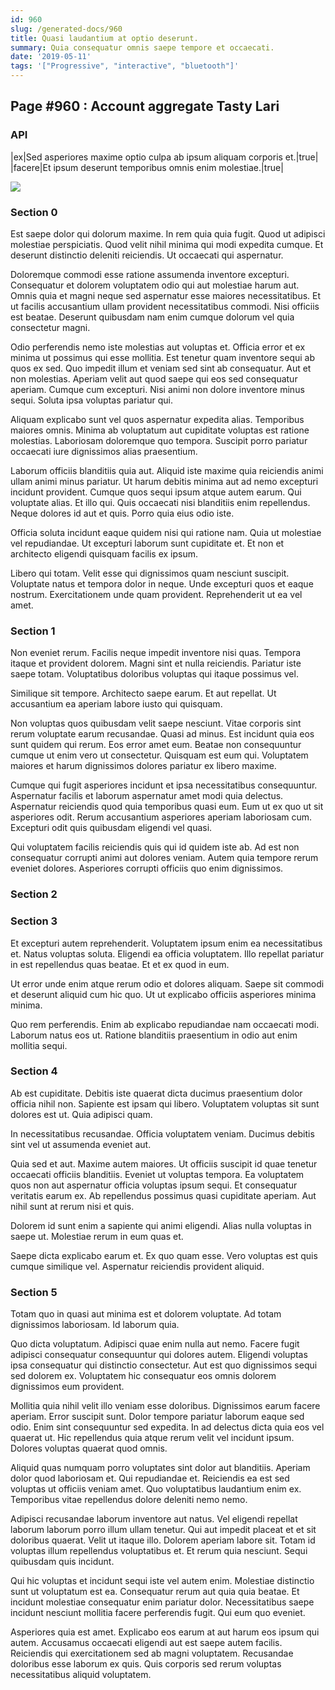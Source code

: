 ```yaml
---
id: 960
slug: /generated-docs/960
title: Quasi laudantium at optio deserunt.
summary: Quia consequatur omnis saepe tempore et occaecati.
date: '2019-05-11'
tags: '["Progressive", "interactive", "bluetooth"]'
---
```

## Page #960 : Account aggregate Tasty Lari

### API

|ex|Sed asperiores maxime optio culpa ab ipsum aliquam corporis et.|true|
|facere|Et ipsum deserunt temporibus omnis enim molestiae.|true|


![](/assets/cats-4.jpg)

### Section 0
Est saepe dolor qui dolorum maxime. In rem quia quia fugit. Quod ut adipisci molestiae perspiciatis. Quod velit nihil minima qui modi expedita cumque. Et deserunt distinctio deleniti reiciendis. Ut occaecati qui aspernatur.
 Doloremque commodi esse ratione assumenda inventore excepturi. Consequatur et dolorem voluptatem odio qui aut molestiae harum aut. Omnis quia et magni neque sed aspernatur esse maiores necessitatibus. Et ut facilis accusantium ullam provident necessitatibus commodi. Nisi officiis est beatae. Deserunt quibusdam nam enim cumque dolorum vel quia consectetur magni.
 Odio perferendis nemo iste molestias aut voluptas et. Officia error et ex minima ut possimus qui esse mollitia. Est tenetur quam inventore sequi ab quos ex sed.
Quo impedit illum et veniam sed sint ab consequatur. Aut et non molestias. Aperiam velit aut quod saepe qui eos sed consequatur aperiam. Cumque cum excepturi. Nisi animi non dolore inventore minus sequi. Soluta ipsa voluptas pariatur qui.
 Aliquam explicabo sunt vel quos aspernatur expedita alias. Temporibus maiores omnis. Minima ab voluptatum aut cupiditate voluptas est ratione molestias. Laboriosam doloremque quo tempora. Suscipit porro pariatur occaecati iure dignissimos alias praesentium.
 Laborum officiis blanditiis quia aut. Aliquid iste maxime quia reiciendis animi ullam animi minus pariatur. Ut harum debitis minima aut ad nemo excepturi incidunt provident.
Cumque quos sequi ipsum atque autem earum. Qui voluptate alias. Et illo qui. Quis occaecati nisi blanditiis enim repellendus. Neque dolores id aut et quis. Porro quia eius odio iste.
 Officia soluta incidunt eaque quidem nisi qui ratione nam. Quia ut molestiae vel repudiandae. Ut excepturi laborum sunt cupiditate et. Et non et architecto eligendi quisquam facilis ex ipsum.
 Libero qui totam. Velit esse qui dignissimos quam nesciunt suscipit. Voluptate natus et tempora dolor in neque. Unde excepturi quos et eaque nostrum. Exercitationem unde quam provident. Reprehenderit ut ea vel amet.
### Section 1
Non eveniet rerum. Facilis neque impedit inventore nisi quas. Tempora itaque et provident dolorem. Magni sint et nulla reiciendis. Pariatur iste saepe totam. Voluptatibus doloribus voluptas qui itaque possimus vel.
 Similique sit tempore. Architecto saepe earum. Et aut repellat. Ut accusantium ea aperiam labore iusto qui quisquam.
 Non voluptas quos quibusdam velit saepe nesciunt. Vitae corporis sint rerum voluptate earum recusandae. Quasi ad minus. Est incidunt quia eos sunt quidem qui rerum.
Eos error amet eum. Beatae non consequuntur cumque ut enim vero ut consectetur. Quisquam est eum qui. Voluptatem maiores et harum dignissimos dolores pariatur ex libero maxime.
 Cumque qui fugit asperiores incidunt et ipsa necessitatibus consequuntur. Aspernatur facilis et laborum aspernatur amet modi quia delectus. Aspernatur reiciendis quod quia temporibus quasi eum. Eum ut ex quo ut sit asperiores odit. Rerum accusantium asperiores aperiam laboriosam cum. Excepturi odit quis quibusdam eligendi vel quasi.
 Qui voluptatem facilis reiciendis quis qui id quidem iste ab. Ad est non consequatur corrupti animi aut dolores veniam. Autem quia tempore rerum eveniet dolores. Asperiores corrupti officiis quo enim dignissimos.
### Section 2

### Section 3
Et excepturi autem reprehenderit. Voluptatem ipsum enim ea necessitatibus et. Natus voluptas soluta. Eligendi ea officia voluptatem. Illo repellat pariatur in est repellendus quas beatae. Et et ex quod in eum.
 Ut error unde enim atque rerum odio et dolores aliquam. Saepe sit commodi et deserunt aliquid cum hic quo. Ut ut explicabo officiis asperiores minima minima.
 Quo rem perferendis. Enim ab explicabo repudiandae nam occaecati modi. Laborum natus eos ut. Ratione blanditiis praesentium in odio aut enim mollitia sequi.
### Section 4
Ab est cupiditate. Debitis iste quaerat dicta ducimus praesentium dolor officia nihil non. Sapiente est ipsam qui libero. Voluptatem voluptas sit sunt dolores est ut. Quia adipisci quam.
 In necessitatibus recusandae. Officia voluptatem veniam. Ducimus debitis sint vel ut assumenda eveniet aut.
 Quia sed et aut. Maxime autem maiores. Ut officiis suscipit id quae tenetur occaecati officiis blanditiis. Eveniet ut voluptas tempora. Ea voluptatem quos non aut aspernatur officia voluptas ipsum sequi.
Et consequatur veritatis earum ex. Ab repellendus possimus quasi cupiditate aperiam. Aut nihil sunt at rerum nisi et quis.
 Dolorem id sunt enim a sapiente qui animi eligendi. Alias nulla voluptas in saepe ut. Molestiae rerum in eum quas et.
 Saepe dicta explicabo earum et. Ex quo quam esse. Vero voluptas est quis cumque similique vel. Aspernatur reiciendis provident aliquid.
### Section 5
Totam quo in quasi aut minima est et dolorem voluptate. Ad totam dignissimos laboriosam. Id laborum quia.
 Quo dicta voluptatum. Adipisci quae enim nulla aut nemo. Facere fugit adipisci consequatur consequuntur qui dolores autem. Eligendi voluptas ipsa consequatur qui distinctio consectetur. Aut est quo dignissimos sequi sed dolorem ex. Voluptatem hic consequatur eos omnis dolorem dignissimos eum provident.
 Mollitia quia nihil velit illo veniam esse doloribus. Dignissimos earum facere aperiam. Error suscipit sunt.
Dolor tempore pariatur laborum eaque sed odio. Enim sint consequuntur sed expedita. In ad delectus dicta quia eos vel quaerat ut. Hic repellendus quia atque rerum velit vel incidunt ipsum. Dolores voluptas quaerat quod omnis.
 Aliquid quas numquam porro voluptates sint dolor aut blanditiis. Aperiam dolor quod laboriosam et. Qui repudiandae et. Reiciendis ea est sed voluptas ut officiis veniam amet. Quo voluptatibus laudantium enim ex. Temporibus vitae repellendus dolore deleniti nemo nemo.
 Adipisci recusandae laborum inventore aut natus. Vel eligendi repellat laborum laborum porro illum ullam tenetur. Qui aut impedit placeat et et sit doloribus quaerat.
Velit ut itaque illo. Dolorem aperiam labore sit. Totam id voluptas illum repellendus voluptatibus et. Et rerum quia nesciunt. Sequi quibusdam quis incidunt.
 Qui hic voluptas et incidunt sequi iste vel autem enim. Molestiae distinctio sunt ut voluptatum est ea. Consequatur rerum aut quia quia beatae. Et incidunt molestiae consequatur enim pariatur dolor. Necessitatibus saepe incidunt nesciunt mollitia facere perferendis fugit. Qui eum quo eveniet.
 Asperiores quia est amet. Explicabo eos earum at aut harum eos ipsum qui autem. Accusamus occaecati eligendi aut est saepe autem facilis. Reiciendis qui exercitationem sed ab magni voluptatem. Recusandae doloribus esse laborum ex quis. Quis corporis sed rerum voluptas necessitatibus aliquid voluptatem.
